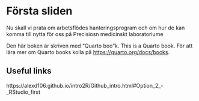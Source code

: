 # Första sliden {.unnumbered}

Nu skall vi prata om arbetsflödes hanteringsprogram och om hur de kan komma till nytta för oss på Precisiosn medicinskt laboratoriume


Den här boken är skriven med "Quarto boo"k.
This is a Quarto book.
För att lära mer om Quarto books kolla på <https://quarto.org/docs/books>.

## Useful links

https://alexd106.github.io/intro2R/Github_intro.html#Option_2_-_RStudio_first



